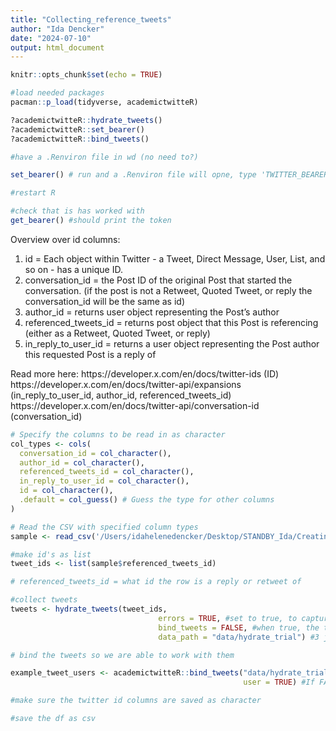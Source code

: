```yaml
---
title: "Collecting_reference_tweets"
author: "Ida Dencker"
date: "2024-07-10"
output: html_document
---
```


```r
knitr::opts_chunk$set(echo = TRUE)
```


```r
#load needed packages
pacman::p_load(tidyverse, academictwitteR)
```



```r
?academictwitteR::hydrate_tweets()
?academictwitteR::set_bearer()
?academictwitteR::bind_tweets()
```


```r
#have a .Renviron file in wd (no need to?)

set_bearer() # run and a .Renviron file will opne, type 'TWITTER_BEARER=your_bearer_token'

#restart R

#check that is has worked with
get_bearer() #should print the token
```


Overview over id columns:

1) id = Each object within Twitter - a Tweet, Direct Message, User, List, and so on - has a unique ID.
2) conversation_id = the Post ID of the original Post that started the conversation. (if the post is not a Retweet, Quoted Tweet, or reply the conversation_id will be the same as id)
3) author_id = returns user object representing the Post's author
4) referenced_tweets_id = returns post object that this Post is referencing (either as a Retweet, Quoted Tweet, or reply)
5) in_reply_to_user_id = returns a user object representing the Post author this requested Post is a reply of


Read more here: 
https://developer.x.com/en/docs/twitter-ids (ID)
https://developer.x.com/en/docs/twitter-api/expansions (in_reply_to_user_id, author_id, referenced_tweets_id)
https://developer.x.com/en/docs/twitter-api/conversation-id (conversation_id)

```r

# Specify the columns to be read in as character
col_types <- cols(
  conversation_id = col_character(),
  author_id = col_character(),
  referenced_tweets_id = col_character(),
  in_reply_to_user_id = col_character(),
  id = col_character(),
  .default = col_guess() # Guess the type for other columns
)

# Read the CSV with specified column types
sample <- read_csv('/Users/idahelenedencker/Desktop/STANDBY_Ida/Creating dataset of reference tweets/replies_sample.csv', col_types = col_types)

```


```r
#make id's as list
tweet_ids <- list(sample$referenced_tweets_id)

# referenced_tweets_id = what id the row is a reply or retweet of
```


```r
#collect tweets
tweets <- hydrate_tweets(tweet_ids,
                                 errors = TRUE, #set to true, to capture the errors also 
                                 bind_tweets = FALSE, #when true, the tweets captured a bound into a data.frame
                                 data_path = "data/hydrate_trial") #3 json files will be saved here
```


```r
# bind the tweets so we are able to work with them 

example_tweet_users <- academictwitteR::bind_tweets("data/hydrate_trial",
                                                    user = TRUE) #If FALSE, the function binds JSON files into a data frame containing tweets, if TRUE,the function binds JSON files into a data frame containing user information


```


```r
#make sure the twitter id columns are saved as character

#save the df as csv
```

